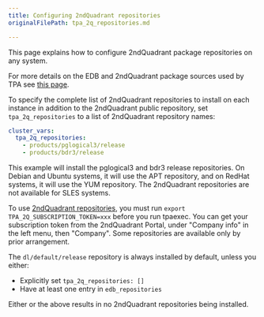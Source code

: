 ```yaml
---
title: Configuring 2ndQuadrant repositories
originalFilePath: tpa_2q_repositories.md

---
```


This page explains how to configure 2ndQuadrant package repositories on
any system.

For more details on the EDB and 2ndQuadrant package sources used by
TPA see [this page](2q_and_edb_repositories/).

To specify the complete list of 2ndQuadrant repositories to install on
each instance in addition to the 2ndQuadrant public repository, set
`tpa_2q_repositories` to a list of 2ndQuadrant repository names:

```yaml
cluster_vars:
  tpa_2q_repositories:
    - products/pglogical3/release
    - products/bdr3/release
```

This example will install the pglogical3 and bdr3 release repositories.
On Debian and Ubuntu systems, it will use the APT repository, and on
RedHat systems, it will use the YUM repository. The 2ndQuadrant
repositories are not available for SLES systems.

To use
[2ndQuadrant repositories](https://techsupport.enterprisedb.com/customer_portal/sw/),
you must run `export TPA_2Q_SUBSCRIPTION_TOKEN=xxx` before you run
tpaexec. You can get your subscription token from the 2ndQuadrant
Portal, under "Company info" in the left menu, then "Company". Some
repositories are available only by prior arrangement.

The `dl/default/release` repository is always installed by default,
unless you either:

-   Explicitly set `tpa_2q_repositories: []`
-   Have at least one entry in `edb_repositories`

Either or the above results in no 2ndQuadrant repositories being installed.
